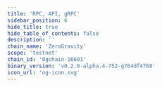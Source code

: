 ```yaml
---
title: 'RPC, API, gRPC'
sidebar_position: 6
hide_title: true
hide_table_of_contents: false
description: ''
chain_name: 'ZeroGravity'
scope: 'testnet'
chain_id: '0gchain-16601'
binary_version: 'v0.2.0-alpha.4-752-g764df4768'
icon_url: 'og-icon.svg'
---
```



<PageTitle
  iconUrl="img/og-icon.svg"
  title="ZeroGravity Public Endpoints"
  chainId="0gchain-16601"
  version="v0.2.0-alpha.4-752-g764df4768"
/>

<Endpoints
  api="https://og-t-api.noders.services"
  rpc="https://og-t-rpc.noders.services"
  grpc="og-t-grpc.noders.services:443"
  jsonRpc="https://og-t-json.noders.services"
/>
